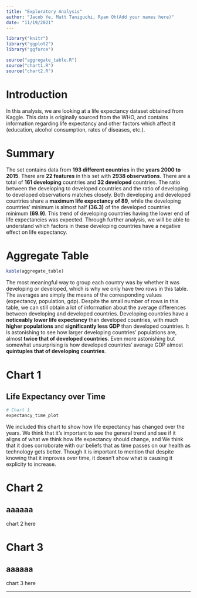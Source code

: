 ```yaml
---
title: "Exploratory Analysis"
author: "Jacob Ye, Matt Taniguchi, Ryan Oh(Add your names here)"
date: "11/19/2021"
---
```


```r
library("knitr")
library("ggplot2")
library("ggforce")

source("aggregate_table.R")
source("chart1.R")
source("chart2.R")
```

# Introduction
In this analysis, we are looking at a life expectancy dataset obtained from Kaggle.
This data is originally sourced from the WHO, and contains information regarding
life expectancy and other factors which affect it (education, alcohol consumption, 
rates of diseases, etc.).

# Summary
The set contains data from **193 different countries** in the **years 2000 to 2015**.
There are **22 features** in this set with **2938 observations**. There are a
total of **161 developing** countries and **32 developed** countries. The ratio 
between the developing to developed countries and the ratio of developing to 
developed observations matches closely. Both developing and developed countries 
share a **maximum life expectancy of 89**, while the developing countries' minimum 
is almost half **(36.3)** of the developed countries minimum **(69.9)**. This 
trend of developing countries having the lower end of life expectancies was expected.
Through further analysis, we will be able to understand which factors in these 
developing countries have a negative effect on life expectancy.

# Aggregate Table

```r
kable(aggregate_table)
```

The most meaningful way to group each country was by whether it was developing or
developed, which is why we only have two rows in this table. The averages are simply
the means of the corresponding values (expectancy, population, gdp). Despite the
small number of rows in this table, we can still obtain a lot of information about 
the average differences between developing and developed countries. 
Developing countries have a **noticeably lower life expectancy**
than developed countries, with much **higher populations** and **significantly less GDP**
than developed countries. It is astonishing to see how larger developing countries'
populations are, almost **twice that of developed countries**. Even more astonishing but
somewhat unsurprising is how developed countries' average GDP almost **quintuples 
that of developing countries**.

# Chart 1
## Life Expectancy over Time

```r
# Chart 1
expectancy_time_plot
```

We included this chart to show how life expectancy has changed over the years.
We think that it's important to see the general trend and see if it
aligns of what we think how life expectancy should change, and We think that
it does corroborate with our beliefs that as time passes on our health as
technology gets better. Though it is important to mention that despite knowing
that it improves over time, it doesn't show what is causing it explicity to
increase.

# Chart 2
## aaaaaa
chart 2 here

# Chart 3
## aaaaaa
chart 3 here

***
